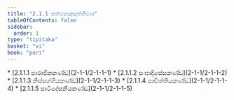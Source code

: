 ```yaml
---
title: "2.1.1 කත්ථපඤ්ඤත්තිවාර"
tableOfContents: false
sidebar:
  order: 1
type: "tipitaka"
basket: "vi"
book: "pari"
---
```



<DynamicBreadcrumb />



<TableOfContents book="pari" section="2.1.1">
* [2.1.1.1 පාරාජිකකණ්ඩ](2-1-1/2-1-1-1)
* [2.1.1.2 සංඝාදිසේසකණ්ඩ](2-1-1/2-1-1-2)
* [2.1.1.3 නිස්සග්ගියකණ්ඩ](2-1-1/2-1-1-3)
* [2.1.1.4 පාචිත්තියකණ්ඩ](2-1-1/2-1-1-4)
* [2.1.1.5 පාටිදේසනීයකණ්ඩ](2-1-1/2-1-1-5)
</TableOfContents>